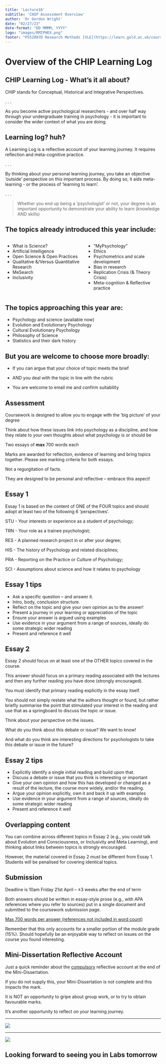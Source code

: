 ```yaml
---
title: 'Lecture16'
subtitle: 'CHIP Assessment Overview'
author: 'Dr Gordon Wright'
date: "02/27/23"
date-format: "DD MMMM, YYYY"
logo: "images/RMIPHEX.png"
footer: "PS52007D Research Methods [VLE](https://learn.gold.ac.uk/course/view.php?id=24472)"
---
```


# Overview of the CHIP Learning Log

## CHIP Learning Log - What's it all about?

::: callout
CHIP stands for Conceptual, Historical and Integrative Perspectives.
:::

. . .

As you become active psychological researchers - and over half way
through your undergraduate training in psychology - it is important to
consider the wider context of what you are doing.

## Learning log? huh?

::: callout
A Learning Log is a reflective account of your learning journey. It
requires reflection and meta-cognitive practice.
:::

. . .

By thinking about your personal learning journey, you take an objective
'outside' perspective on this important process. By doing so, it aids
meta-learning - or the process of 'learning to learn'.

. . .

> Whether you end up being a 'psychologist' or not, your degree is an
> important opportunity to demonstrate your ability to learn (knowledge
> AND skills)

## The topics already introduced this year include:

::: columns
::: {.column width="50%"}
::: incremental
-   What is Science?
-   Artificial Intelligence
-   Open Science & Open Practices
-   Qualitative &/Versus Quantitative Research
-   MeSearch
-   Inclusivity
:::
:::

::: {.column width="50%"}
::: incremental
-   "MyPsychology"
-   Ethics
-   Psychometrics and scale development
-   Bias in research
-   Replication Crisis (& Theory Crisis)
-   Meta-cognition & Reflective practice
:::
:::
:::

## The topics approaching this year are:

::: incremental
-   Psychology and science (available now)
-   Evolution and Evolutionary Psychology
-   Cultural Evolutionary Psychology
-   Philosophy of Science
-   Statistics and their dark history
:::

## But you are welcome to choose more broadly:

-   If you can argue that your choice of topic meets the brief

-   AND you deal with the topic in line with the rubric

-   You are welcome to email me and confirm suitability

## Assessment

::: smaller
Coursework is designed to allow you to engage with the 'big picture' of
your degree

Think about how these issues link into psychology as a discipline, and
how they relate to your own thoughts about what psychology is or should
be

Two essays of **max** 700 words each

Marks are awarded for reflection, evidence of learning and bring topics
together. Please see marking criteria for both essays.

Not a regurgitation of facts.

They are designed to be personal and reflective -- embrace this aspect!
:::

## Essay 1

Essay 1 is based on the content of ONE of the FOUR topics and should
adopt at least two of the following 6 'perspectives'.

::: fragment
STU - Your interests or experience as a student of psychology;
:::

::: fragment
TRN - Your role as a trainee psychologist;
:::

::: fragment
RES - A planned research project in or after your degree;
:::

::: fragment
HIS - The history of Psychology and related disciplines;
:::

::: fragment
PRA - Reporting on the Practice or Culture of Psychology;
:::

::: fragment
SCI - Assumptions about science and how it relates to psychology
:::

## Essay 1 tips

-   Ask a specific question -- and answer it.
-   Intro, body, conclusion structure.
-   Reflect on the topic and give your own opinion as to the answer!
-   Present a journey in your learning or appreciation of the topic
-   Ensure your answer is argued using examples
-   Use evidence in your argument from a range of sources, ideally do
    some strategic wider reading
-   Present and reference it well

## Essay 2 {.smaller}

::: smaller
Essay 2 should focus on at least one of the OTHER topics covered in the
course.

This answer should focus on a primary reading associated with the
lectures and then any further reading you have done (strongly
encouraged).

You must identify that primary reading explicitly in the essay itself.

You should not simply restate what the authors thought or found, but
rather briefly summarise the point that stimulated your interest in the
reading and use that as a springboard to discuss the topic or issue.

Think about your perspective on the issues.

What do you think about this debate or issue? We want to know!

And what do you think are interesting directions for psychologists to
take this debate or issue in the future?
:::

## Essay 2 tips

-   Explicitly identify a single initial reading and build upon that.
-   Discuss a debate or issue that you think is interesting or important
-   Give your own opinion and how this has developed or changed as a
    result of the lecture, the course more widely, and/or the reading.
-   Argue your opinion explicitly, own it and back it up with examples
-   Use evidence in your argument from a range of sources, ideally do
    some strategic wider reading
-   Present and reference it well

## Overlapping content

You can combine across different topics in Essay 2 (e.g., you could talk
about Evolution and Consciousness, or Inclusivity and Meta Learning),
and thinking about links between topics is strongly encouraged.

However, the material covered in Essay 2 must be different from Essay 1.
Students will be penalised for covering identical topics.

## Submission

::: takeaway
Deadline is 10am Friday 21st April -- ±3 weeks after the end of term
:::

Both answers should be written in essay-style prose (e.g., with APA
references where you refer to sources) put in a single document and
submitted to the coursework submission page.

[Max 700 words per answer (references not included in word
count)]{.underline}

Remember that this only accounts for a smaller portion of the module
grade (15%). Should hopefully be an enjoyable way to reflect on issues
on the course you found interesting.

## Mini-Dissertation Reflective Account

Just a quick reminder about the [compulsory]{.underline} reflective
account at the end of the Mini-Dissertation.

If you do not supply this, your Mini-Dissertation is not complete and
this impacts the mark.

It is NOT an opportunity to gripe about group work, or to try to obtain
favourable marks.

It's another opportunity to reflect on your learning journey.

------------------------------------------------------------------------

![](images/image-438781598.png)

------------------------------------------------------------------------

![](images/image-886653608.png)

## Looking forward to seeing you in Labs tomorrow
